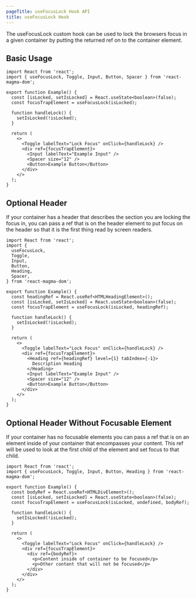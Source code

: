 ```yaml
---
pageTitle: useFocusLock Hook API
title: useFocusLock Hook
---
```



<PageContent componentName="usefocuslock_hook" type="api">

<LeadParagraph>
  The useFocusLock custom hook can be used to lock the browsers focus in a given
  container by putting the returned ref on to the container element.
</LeadParagraph>

## Basic Usage

```tsx codesandbox=magma
import React from 'react';
import { useFocusLock, Toggle, Input, Button, Spacer } from 'react-magma-dom';

export function Example() {
  const [isLocked, setIsLocked] = React.useState<boolean>(false);
  const focusTrapElement = useFocusLock(isLocked);

  function handleLock() {
    setIsLocked(!isLocked);
  }

  return (
    <>
      <Toggle labelText="Lock Focus" onClick={handleLock} />
      <div ref={focusTrapElement}>
        <Input labelText="Example Input" />
        <Spacer size="12" />
        <Button>Example Button</Button>
      </div>
    </>
  );
}
```

## Optional Header

If your container has a header that describes the section you are locking the focus in, you can pass a ref that is on the header element to put focus on the header so that it is the first thing read by screen readers.

```tsx codesandbox=magma
import React from 'react';
import {
  useFocusLock,
  Toggle,
  Input,
  Button,
  Heading,
  Spacer,
} from 'react-magma-dom';

export function Example() {
  const headingRef = React.useRef<HTMLHeadingElement>();
  const [isLocked, setIsLocked] = React.useState<boolean>(false);
  const focusTrapElement = useFocusLock(isLocked, headingRef);

  function handleLock() {
    setIsLocked(!isLocked);
  }

  return (
    <>
      <Toggle labelText="Lock Focus" onClick={handleLock} />
      <div ref={focusTrapElement}>
        <Heading ref={headingRef} level={1} tabIndex={-1}>
          Description Heading
        </Heading>
        <Input labelText="Example Input" />
        <Spacer size="12" />
        <Button>Example Button</Button>
      </div>
    </>
  );
}
```

## Optional Header Without Focusable Element

If your container has no focusable elements you can pass a ref that is on an element inside of your container that encompasses your content. This ref will be used to look at the first child of the element and set focus to that child.

```tsx codesandbox=magma
import React from 'react';
import { useFocusLock, Toggle, Input, Button, Heading } from 'react-magma-dom';

export function Example() {
  const bodyRef = React.useRef<HTMLDivElement>();
  const [isLocked, setIsLocked] = React.useState<boolean>(false);
  const focusTrapElement = useFocusLock(isLocked, undefined, bodyRef);

  function handleLock() {
    setIsLocked(!isLocked);
  }

  return (
    <>
      <Toggle labelText="Lock Focus" onClick={handleLock} />
      <div ref={focusTrapElement}>
        <div ref={bodyRef}>
          <p>Content inside of container to be focused</p>
          <p>Other content that will not be focused</p>
        </div>
      </div>
    </>
  );
}
```

</PageContent>
